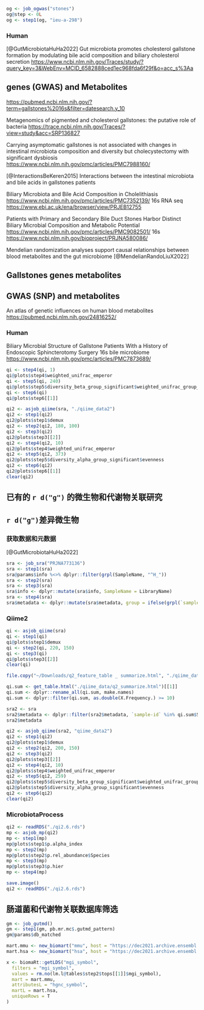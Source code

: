 

```r
og <- job_ogwas("stones")
og@step <- 0L
og <- step1(og, "ieu-a-298")
```

### Human

[@GutMicrobiotaHuHa2022]
Gut microbiota promotes cholesterol gallstone formation by modulating bile acid composition and biliary cholesterol secretion
<https://www.ncbi.nlm.nih.gov/Traces/study/?query_key=3&WebEnv=MCID_6582888ced1ec968fda6f29f&o=acc_s%3Aa>


## genes (GWAS) and Metabolites

<https://pubmed.ncbi.nlm.nih.gov/?term=gallstones%2016s&filter=datesearch.y_10>

Metagenomics of pigmented and cholesterol gallstones: the putative role of bacteria
<https://trace.ncbi.nlm.nih.gov/Traces/?view=study&acc=SRP136827>

Carrying asymptomatic gallstones is not associated with changes in intestinal
microbiota composition and diversity but cholecystectomy with significant
dysbiosis
<https://www.ncbi.nlm.nih.gov/pmc/articles/PMC7988160/>

[@InteractionsBeKeren2015]
Interactions between the intestinal microbiota and bile acids in gallstones patients

Biliary Microbiota and Bile Acid Composition in Cholelithiasis
<https://www.ncbi.nlm.nih.gov/pmc/articles/PMC7352139/>
16s RNA seq
<https://www.ebi.ac.uk/ena/browser/view/PRJEB12755>

Patients with Primary and Secondary Bile Duct Stones Harbor Distinct Biliary
Microbial Composition and Metabolic Potential
<https://www.ncbi.nlm.nih.gov/pmc/articles/PMC9082501/>
16s 
<https://www.ncbi.nlm.nih.gov/bioproject/PRJNA580086/>





Mendelian randomization analyses support causal relationships between blood
metabolites and the gut microbiome
[@MendelianRandoLiuX2022]

## Gallstones genes metabolites

## GWAS (SNP) and metabolites

An atlas of genetic influences on human blood metabolites
<https://pubmed.ncbi.nlm.nih.gov/24816252/>

### Human

Biliary Microbial Structure of Gallstone Patients With a History of Endoscopic Sphincterotomy Surgery
16s
bile microbiome
<https://www.ncbi.nlm.nih.gov/pmc/articles/PMC7873689/>


```r
qi <- step4(qi, 1)
qi@plots$step4$weighted_unifrac_emperor
qi <- step5(qi, 240)
qi@plots$step5$diversity_beta_group_significant$weighted_unifrac_group_significance
qi <- step6(qi)
qi@plots$step6[[1]]
```

```r
qi2 <- asjob_qiime(sra, "./qiime_data2")
qi2 <- step1(qi2)
qi2@plots$step1$demux
qi2 <- step2(qi2, 180, 100)
qi2 <- step3(qi2)
qi2@plots$step3[[2]]
qi2 <- step4(qi2, 10)
qi2@plots$step4$weighted_unifrac_emperor
qi2 <- step5(qi2, 373)
qi2@plots$step5$diversity_alpha_group_significant$evenness
qi2 <- step6(qi2)
qi2@plots$step6[[1]]
clear(qi2)
```

## 已有的 `r d("g")` 的微生物和代谢物关联研究

## `r d("g")`差异微生物

### 获取数据和元数据

[@GutMicrobiotaHuHa2022]

```r
sra <- job_sra("PRJNA773136")
sra <- step1(sra)
sra@params$info %<>% dplyr::filter(grpl(SampleName, "^H_"))
sra <- step2(sra)
sra <- step3(sra)
sra$info <- dplyr::mutate(sra$info, SampleName = LibraryName)
sra <- step4(sra)
sra$metadata <- dplyr::mutate(sra$metadata, group = ifelse(grpl(`sample-id`, "GSF$"), "Control", "Disease"))
```

### Qiime2

```r
qi <- asjob_qiime(sra)
qi <- step1(qi)
qi@plots$step1$demux
qi <- step2(qi, 220, 150)
qi <- step3(qi)
qi@plots$step3[[2]]
clear(qi)

```

```r
file.copy("~/Downloads/q2_feature_table _ summarize.html", "./qiime_data/q2_summarize.html")

qi.sum <- get_table.html("./qiime_data/q2_summarize.html")[[1]]
qi.sum <- dplyr::rename_all(qi.sum, make.names)
qi.sum <- dplyr::filter(qi.sum, as.double(X.Frequency.) >= 10)

sra2 <- sra
sra2$metadata <- dplyr::filter(sra2$metadata, `sample-id` %in% qi.sum$Sample.ID)
sra2$metadata

qi2 <- asjob_qiime(sra2, "qiime_data2")
qi2 <- step1(qi2)
qi2@plots$step1$demux
qi2 <- step2(qi2, 200, 150)
qi2 <- step3(qi2)
qi2@plots$step3[[2]]
qi2 <- step4(qi2, 10)
qi2@plots$step4$weighted_unifrac_emperor
qi2 <- step5(qi2, 259)
qi2@plots$step5$diversity_beta_group_significant$weighted_unifrac_group_significance
qi2@plots$step5$diversity_alpha_group_significant$evenness
qi2 <- step6(qi2)
clear(qi2)
```

### MicrobiotaProcess

```r
qi2 <- readRDS("./qi2.6.rds")
mp <- asjob_mp(qi2)
mp <- step1(mp)
mp@plots$step1$p.alpha_index
mp <- step2(mp)
mp@plots$step2$p.rel_abundance$Species
mp <- step3(mp)
mp@plots$step3$p.hier
mp <- step4(mp)
```

```r
save.image()
qi2 <- readRDS("./qi2.6.rds")
```

## 肠道菌和代谢物关联数据库筛选

```r
gm <- job_gutmd()
gm <- step1(gm, pb.mr.mc$.gutmd_pattern)
gm@params$db_matched
```

```r
mart.mmu <- new_biomart("mmu", host = "https://dec2021.archive.ensembl.org/")
mart.hsa <- new_biomart("hsa", host = "https://dec2021.archive.ensembl.org/")

x <- biomaRt::getLDS("mgi_symbol",
  filters = "mgi_symbol",
  values = rm.no(lm.l@tables$step2$tops[[1]]$mgi_symbol),
  mart = mart.mmu,
  attributesL = "hgnc_symbol",
  martL = mart.hsa,
  uniqueRows = T
)
```
